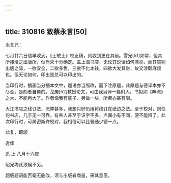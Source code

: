```yaml
---
---
---
```

title: 310816 致蔡永言[50]
---




永言兄：

七月廿六日信早收到，《士敏土》校正稿，则收到更在其前。雪兄[51]如常，但其所接洽之出版所，似尚未十分确定。盖上海书店，无论其说话如何漂亮，而其实则出版之际，一欲安全，二欲多售，三欲不化本钱，四欲大发其财，故交涉颇麻烦也。但无论如何，印出是总可以印出的。

当印行时，插画当分插本文中，题语亦当照改，而下注原题，此原题与德译本亦不尽合，是刻者自题的。戈庚[52]教授论文，可由我另译一篇附入。书拟如《奔流》之大，不能再大了。作者像我有底子，另做一块，所费亦甚有限。

大江书店之线订法，流弊甚多，我想只好仍用将线订在纸边之法。至于校对，则任何书店，几于无一可靠，有些人甚至于识字不多，点画小有不同，便不能辨了。此次印行时，可属密斯许校对，我相信可以比普通少错一点。

此复，即颂

近佳

迅 上 八月十六夜

绍兄均此致候不另。

题版题语能否毫无删改，须与出版者商量，采其意见。